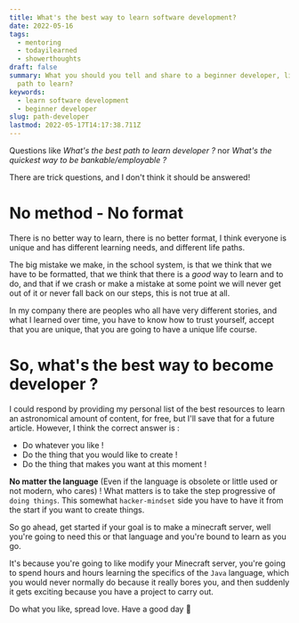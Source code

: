 ```yaml
---
title: What's the best way to learn software development?
date: 2022-05-16
tags:
  - mentoring
  - todayilearned
  - showerthoughts
draft: false
summary: What you should you tell and share to a beginner developer, like what the best
  path to learn?
keywords:
  - learn software development
  - beginner developer
slug: path-developer
lastmod: 2022-05-17T14:17:38.711Z
---
```


Questions like _What's the best path to learn developer ?_ nor _What's the quickest way to be bankable/employable ?_

There are trick questions, and I don't think it should be answered!

# No method - No format

There is no better way to learn, there is no better format, I think everyone is unique and has different learning needs, and different life paths.

The big mistake we make, in the school system, is that we think that we have to be formatted, that we think that there is a _good_ way to learn and to do, and that if we crash or make a mistake at some point we will never get out of it or never fall back on our steps,
this is not true at all.

In my company there are peoples who all have very different stories, and what I learned over time, you have to know how to trust yourself, accept that you
are unique, that you are going to have a unique life course.

# So, what's the best way to become developer ?

I could respond by providing my personal list of the best resources to learn an astronomical amount of content, for free, but I'll save that for a future article.
However, I think the correct answer is :

- Do whatever you like !
- Do the thing that you would like to create !
- Do the thing that makes you want at this moment !

**No matter the language** (Even if the language is obsolete or little used or not modern, who cares) ! What matters is to take the step
progressive of `doing things`. This somewhat `hacker-mindset` side you have to have it from the start if you want to create things.

So go ahead, get started if your goal is to make a minecraft server, well you're going to need this or that language and you're bound to learn as you go.

It's because you're going to like modify your Minecraft server, you're going to spend hours and hours learning the specifics of the `Java` language, which you would never normally do because it really bores you, and then suddenly it gets exciting because you have a project to carry out.

Do what you like, spread love. Have a good day 👋
